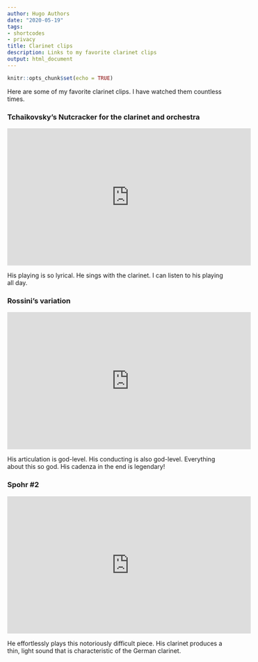 ```yaml
---
author: Hugo Authors
date: "2020-05-19"
tags:
- shortcodes
- privacy
title: Clarinet clips
description: Links to my favorite clarinet clips
output: html_document 
---
```


```r
knitr::opts_chunk$set(echo = TRUE)
```

Here are some of my favorite clarinet clips. I have watched them countless times.

### Tchaikovsky's Nutcracker for the clarinet and orchestra

<iframe width="560" height="315" src="https://www.youtube.com/embed/b72d452U-II" frameborder="0" allowfullscreen></iframe>

His playing is so lyrical. He sings with the clarinet. I can listen to his playing all day. 

### Rossini's variation

<iframe width="560" height="315" src="https://www.youtube.com/embed/u1-YYv9ZQ5I" frameborder="0" allowfullscreen></iframe>

His articulation is god-level. His conducting is also god-level. Everything about this so god. His cadenza in the end is legendary! 


### Spohr #2 

<iframe width="560" height="315" src="https://www.youtube.com/embed/HMt6ZnprVpo" frameborder="0" allowfullscreen></iframe>

He effortlessly plays this notoriously difficult piece. His clarinet produces a thin, light sound that is characteristic of the German clarinet.

